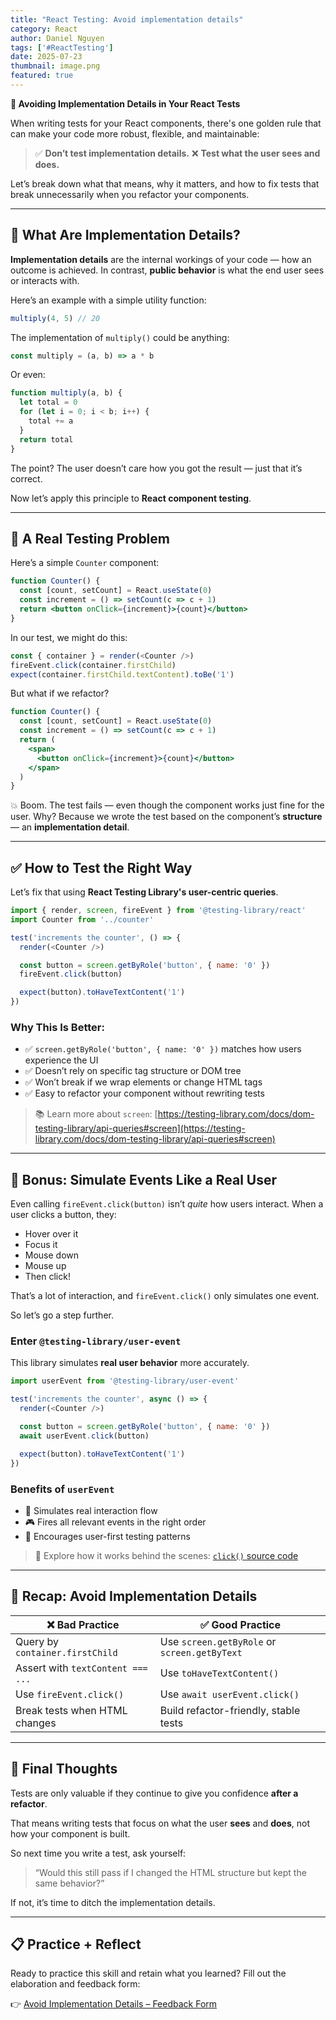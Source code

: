 ```yaml
---
title: "React Testing: Avoid implementation details"
category: React
author: Daniel Nguyen
tags: ['#ReactTesting']
date: 2025-07-23
thumbnail: image.png
featured: true
---
```


**🧪 Avoiding Implementation Details in Your React Tests**

When writing tests for your React components, there's one golden rule that can make your code more robust, flexible, and maintainable:

> ✅ **Don’t test implementation details.**
> ❌ **Test what the user sees and does.**

Let’s break down what that means, why it matters, and how to fix tests that break unnecessarily when you refactor your components.

---

## 💭 What Are Implementation Details?

**Implementation details** are the internal workings of your code — how an outcome is achieved. In contrast, **public behavior** is what the end user sees or interacts with.

Here’s an example with a simple utility function:

```js
multiply(4, 5) // 20
```

The implementation of `multiply()` could be anything:

```js
const multiply = (a, b) => a * b
```

Or even:

```js
function multiply(a, b) {
  let total = 0
  for (let i = 0; i < b; i++) {
    total += a
  }
  return total
}
```

The point? The user doesn’t care how you got the result — just that it’s correct.

Now let’s apply this principle to **React component testing**.

---

## 🚨 A Real Testing Problem

Here’s a simple `Counter` component:

```jsx
function Counter() {
  const [count, setCount] = React.useState(0)
  const increment = () => setCount(c => c + 1)
  return <button onClick={increment}>{count}</button>
}
```

In our test, we might do this:

```js
const { container } = render(<Counter />)
fireEvent.click(container.firstChild)
expect(container.firstChild.textContent).toBe('1')
```

But what if we refactor?

```jsx
function Counter() {
  const [count, setCount] = React.useState(0)
  const increment = () => setCount(c => c + 1)
  return (
    <span>
      <button onClick={increment}>{count}</button>
    </span>
  )
}
```

💥 Boom. The test fails — even though the component works just fine for the user. Why?
Because we wrote the test based on the component’s **structure** — an **implementation detail**.

---

## ✅ How to Test the Right Way

Let’s fix that using **React Testing Library's user-centric queries**.

```js
import { render, screen, fireEvent } from '@testing-library/react'
import Counter from '../counter'

test('increments the counter', () => {
  render(<Counter />)

  const button = screen.getByRole('button', { name: '0' })
  fireEvent.click(button)

  expect(button).toHaveTextContent('1')
})
```

### Why This Is Better:

* ✅ `screen.getByRole('button', { name: '0' })` matches how users experience the UI
* ✅ Doesn’t rely on specific tag structure or DOM tree
* ✅ Won’t break if we wrap elements or change HTML tags
* ✅ Easy to refactor your component without rewriting tests

> 📚 Learn more about `screen`:
> [https://testing-library.com/docs/dom-testing-library/api-queries#screen](https://testing-library.com/docs/dom-testing-library/api-queries#screen)

---

## 💯 Bonus: Simulate Events Like a Real User

Even calling `fireEvent.click(button)` isn’t *quite* how users interact. When a user clicks a button, they:

* Hover over it
* Focus it
* Mouse down
* Mouse up
* Then click!

That’s a lot of interaction, and `fireEvent.click()` only simulates one event.

So let’s go a step further.

### Enter `@testing-library/user-event`

This library simulates **real user behavior** more accurately.

```js
import userEvent from '@testing-library/user-event'

test('increments the counter', async () => {
  render(<Counter />)

  const button = screen.getByRole('button', { name: '0' })
  await userEvent.click(button)

  expect(button).toHaveTextContent('1')
})
```

### Benefits of `userEvent`

* 🎯 Simulates real interaction flow
* 🎮 Fires all relevant events in the right order
* 🤝 Encourages user-first testing patterns

> 🧪 Explore how it works behind the scenes:
> [`click()` source code](https://github.com/testing-library/user-event/blob/main/src/click.ts)

---

## 🧼 Recap: Avoid Implementation Details

| ❌ Bad Practice                    | ✅ Good Practice                              |
| --------------------------------- | -------------------------------------------- |
| Query by `container.firstChild`   | Use `screen.getByRole` or `screen.getByText` |
| Assert with `textContent === ...` | Use `toHaveTextContent()`                    |
| Use `fireEvent.click()`           | Use `await userEvent.click()`                |
| Break tests when HTML changes     | Build refactor-friendly, stable tests        |

---

## 🧠 Final Thoughts

Tests are only valuable if they continue to give you confidence **after a refactor**.

That means writing tests that focus on what the user **sees** and **does**, not how your component is built.

So next time you write a test, ask yourself:

> “Would this still pass if I changed the HTML structure but kept the same behavior?”

If not, it’s time to ditch the implementation details.

---

## 📋 Practice + Reflect

Ready to practice this skill and retain what you learned?
Fill out the elaboration and feedback form:

👉 [Avoid Implementation Details – Feedback Form](https://ws.kcd.im/?ws=Testing%20React%20Applications%20%F0%9F%A7%90&e=03%3A%20Avoid%20implementation%20details&em=)
